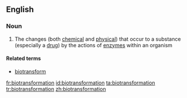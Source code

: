 ==English==

===Noun===
{{en-noun}}

# {{biochemistry}} The changes (both [[chemical]] and [[physical]]) that occur to a substance (especially a [[drug]]) by the actions of [[enzyme]]s within an organism

====Related terms====
* [[biotransform]]

[[fr:biotransformation]]
[[id:biotransformation]]
[[ta:biotransformation]]
[[tr:biotransformation]]
[[zh:biotransformation]]
